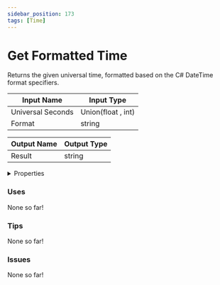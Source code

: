 ```yaml
---
sidebar_position: 173
tags: [Time]
---
```


# Get Formatted Time

Returns the given universal time, formatted based on the C# DateTime format specifiers.




<EsbSvg />

| Input Name | Input Type |
|-----------|-----------|
| Universal Seconds | Union(float , int) |
| Format | string |

| Output Name | Output Type |
|-----------|-----------|
| Result | string |


<details>
  <summary>Properties</summary>
  <div>
    <div>
    <table>
      <thead>
        <tr>
          <th>Is beta required?</th>
          <th>❌</th>
        </tr>
        <tr>
          <th>Is this chip a trolling risk?</th>
          <th>❌</th>
        </tr>
        <tr>
          <th>Chip UUID</th>
          <th>7dfed109-e641-47f3-8844-fd0753e4e764</th>
        </tr>
      </thead>
    </table>
    </div>
  </div>
</details>

### Uses

None so far!

### Tips

None so far!

### Issues

None so far!